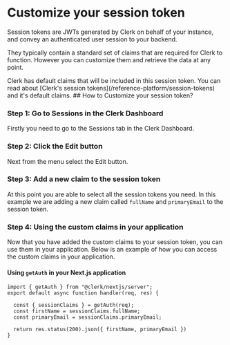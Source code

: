 
# Customize your session token
Session tokens are JWTs generated by Clerk on behalf of your instance, and convey an authenticated user session to your backend.

They typically contain a standard set of claims that are required for Clerk to function. However you can customize them and retrieve the data at any point.

<Callout type="info">
Clerk has default claims that will be included in this session token. You can read about [Clerk's session tokens](/reference-platform/session-tokens) and it's default claims.
</Callout>
## How to Customize your session token?

<Steps>

### Step 1: Go to Sessions in the Clerk Dashboard

Firstly you need to go to the Sessions tab in the Clerk Dashboard.
<Images
src="/images/advance/session-tokens/clerk-session.png"
width={3024}
height={1748}
alt="Clerk Dashboard with a session token"
/>

### Step 2: Click the Edit button

Next from the menu select the Edit button.

<Images
src="/images/advance/session-tokens/clerk-session-edit.png"
width={3024}
height={1748}
alt="Clerk Dashboard with a session token"
/>

### Step 3: Add a new claim to the session token

At this point you are able to select all the session tokens you need. In this example we are adding a new claim called `fullName` and `primaryEmail` to the session token.

<Images
src="/images/advance/session-tokens/custom-session-example.png"
width={3024}
height={1748}
alt="Clerk Dashboard with a session token"
/>

### Step 4: Using the custom claims in your application

Now that you have added the custom claims to your session token, you can use them in your application. Below is an example of how you can access the custom claims in your application.

#### Using `getAuth` in your Next.js application

```tsx copy fileName=pages/api/example.ts
import { getAuth } from "@clerk/nextjs/server";
export default async function handler(req, res) {

  const { sessionClaims } = getAuth(req);
  const firstName = sessionClaims.fullName;
  const primaryEmail = sessionClaims.primaryEmail;

  return res.status(200).json({ firstName, primaryEmail })
}
```

</Steps>
